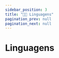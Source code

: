 ```yaml
---
sidebar_position: 3
title: "🧑‍💻 Linguagens"
pagination_prev: null
pagination_next: null
---
```


# Linguagens

<CardSection>
  <Card
    title="JavaScript"
    link="/docs/linguagens/javascript"
    iconPath="/img/languages/javascript.png"
    library="discord.js"
    bgColor="bg-yellow-500/10"
    textColor="text-yellow-200"
  />

  <Card
    title="Python"
    link="/docs/linguagens/python"
    iconPath="/img/languages/python.png"
    library="discord.py"
    bgColor="bg-sky-500/10"
    textColor="text-sky-200"
  />

  <Card
    title="Ruby"
    link="/docs/linguagens/ruby"
    iconPath="/img/languages/ruby.png"
    library="discordrb"
    bgColor="bg-red-500/10"
    textColor="text-red-200"
  />

  <Card
    title="Java"
    link="/docs/linguagens/java"
    iconPath="/img/languages/java.png"
    library="JDA"
    bgColor="bg-orange-500/10"
    textColor="text-orange-200"
  />

  <Card
    title="Kotlin"
    link="/docs/linguagens/kotlin"
    iconPath="/img/languages/kotlin.png"
    library="JDA"
    bgColor="bg-purple-500/10"
    textColor="text-purple-200"
  />

  <Card
    title="C#"
    link="/docs/linguagens/csharp"
    iconPath="/img/languages/csharp.png"
    library="Discord.Net"
    bgColor="bg-fuchsia-500/10"
    textColor="text-fuchsia-200"
  />

  <Card
    title="Go"
    link="/docs/linguagens/golang"
    iconPath="/img/languages/golang.png"
    library="discordgo"
    bgColor="bg-cyan-500/10"
    textColor="text-cyan-200"
  />
</CardSection>
